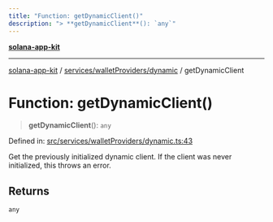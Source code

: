 ```yaml
---
title: "Function: getDynamicClient()"
description: "> **getDynamicClient**(): `any`"
---
```


[**solana-app-kit**](../../../../README.mdx)

***

[solana-app-kit](../../../../README.mdx) / [services/walletProviders/dynamic](../README.mdx) / getDynamicClient

# Function: getDynamicClient()

> **getDynamicClient**(): `any`

Defined in: [src/services/walletProviders/dynamic.ts:43](https://github.com/SendArcade/solana-social-starter/blob/b27156124ee1831d644b1af765e8d55a2885cd4f/src/services/walletProviders/dynamic.ts#L43)

Get the previously initialized dynamic client.
If the client was never initialized, this throws an error.

## Returns

`any`
